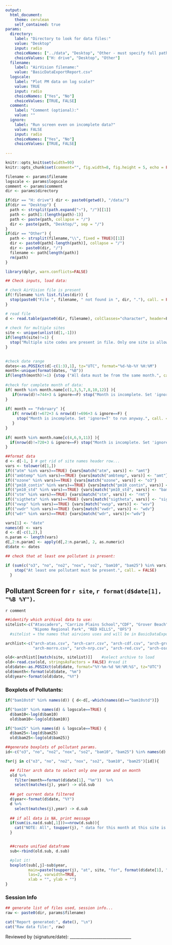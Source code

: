 ```yaml
---
output:
  html_document:
    theme: cerulean
    self_contained: true
params:
  directory:
    label: "Directory to look for data files:"
    value: "Desktop"
    input: radio
    choiceNames: ["../data", "Desktop", "Other - must specify full path in filename, below"]
    choiceValues: ["H: drive", "Desktop", "Other"]
  filename: 
    label: "AirVision filename:" 
    value: "BasicDataExportReport.csv"
  logscale:
    label: "Plot PM data on log scale?"
    value: TRUE
    input: radio
    choiceNames: ["Yes", "No"]
    choiceValues: [TRUE, FALSE]
  comment: 
    label: "Comment (optional):"
    value: ""
  ignore:
    label: "Run screen even on incomplete data?"
    value: FALSE
    input: radio
    choiceNames: ["Yes", "No"]
    choiceValues: [TRUE, FALSE]  
    
---
```


```r
knitr::opts_knit$set(width=90)
knitr::opts_chunk$set(comment="", fig.width=8, fig.height = 5, echo = FALSE, warning=FALSE, message=FALSE )

filename <- params$filename
logscale <- params$logscale
comment <- params$comment
dir <- params$directory

if(dir == "H: drive") dir <- paste0(getwd(), "/data/")
if(dir == "Desktop") {
  path <- strsplit(path.expand("~"), "/")[[1]]
  path <- path[1:(length(path)-1)]
  path <- paste(path, collapse = "/")
  dir <- paste(path, "Desktop/", sep = "/")
} 
if(dir == "Other") {
  path <- strsplit(filename,"\\", fixed = TRUE)[[1]]
  dir <- paste0(path[-length(path)], collapse = "/")
  dir <- paste0(dir, "/")
  filename <- path[length(path)]
  rm(path)
} 

```

```r
library(dplyr, warn.conflicts=FALSE)
```



```r
## Check inputs, load data:

# check AirVision file is present
if(!filename %in% list.files(dir)) {
  stop(paste0("File ", filename, " not found in ", dir, "."), call. = FALSE)
} 

# read file
d <- read.table(paste0(dir, filename), colClasses="character", header=F, sep=",")
  
# check for multiple sites
site <- unique(unlist(d[1,-1]))
if(length(site)!=1) {
  stop("Multiple site codes are present in file. Only one site is allowed.", call. = FALSE)
}

  
#check date range
dates<-as.POSIXct(d[-c(1:3),1], tz="UTC", format="%d-%b-%Y %H:%M")
month<-unique(format(dates, "%B"))
if(length(month)!=1) {stop ("All data must be from the same month.", call. = FALSE)}
  
#check for complete month of data:
if( month %in% month.name[c(1,3,5,7,8,10,12)] ){
   if(nrow(d)!=744+3 & ignore==F) stop("Month is incomplete. Set 'ignore=T' to run anyway.", call. = FALSE)
}
  
if( month == "February" ){
   if( nrow(d)!=672+3 & nrow(d)!=696+3 & ignore==F) {
     stop("Month is incomplete. Set 'ignore=T' to run anyway.", call. = FALSE)
   } 
}
  
if( month %in% month.name[c(4,6,9,11)] ){
  if(nrow(d)!=720+3 & ignore==F) stop("Month is incomplete. Set 'ignore=T' to run anyway.", call. = FALSE)
}

##format data
d <- d[-1, ] # get rid of site names header row...
vars <- tolower(d[1,])
if(("atm" %in% vars)==TRUE) {vars[match("atm", vars)] <- "amt"}
if(("ambtemp" %in% vars)==TRUE) {vars[match("ambtemp", vars)] <- "amt"}
if(("ozone" %in% vars)==TRUE) {vars[match("ozone", vars)] <- "o3"}
if(("pm10_contin" %in% vars)==TRUE) {vars[match("pm10_contin", vars)] <- "bam10"}
if(("pm10_std" %in% vars)==TRUE) {vars[match("pm10_std", vars)] <- "bam10std"}
if(("stm" %in% vars)==TRUE) {vars[match("stm", vars)] <- "rmt"}
if(("sigtheta" %in% vars)==TRUE) {vars[match("sigtheta", vars)] <- "sigt"}
if(("vwsp" %in% vars)==TRUE) {vars[match("vwsp", vars)] <- "wsv"}
if(("vwdr" %in% vars)==TRUE) {vars[match("vwdr", vars)] <- "wdv"}
if(("wdr" %in% vars)==TRUE) {vars[match("wdr", vars)]<-"wdv"}

vars[1] <- "date"
names(d) <- vars
d <- d[-c(1,2),]
n.param <- length(vars)
d[,2:n.param] <- apply(d[,2:n.param], 2, as.numeric)
d$date <- dates

## check that at least one pollutant is present:

if (sum(c("o3", "no", "no2", "nox", "so2", "bam10", "bam25") %in% vars)==0) {
    stop("At least one pollutant must be present.", call. = FALSE)
  }

```

## Pollutant Screen for `r site`, `r format(d$date[1], "%B %Y")`.

`r comment`

```r

##identify which archival data to use:
sitelist<-c("Atascadero", "Carrizo Plains School","CDF", "Grover Beach", "Mesa 2", "MORRO BAY", 
            "Nipomo Regional Park", "RED HILLS", "OFS")
  #sitelist = the names that airvions uses and will be in BasicDataExportReport

archlist<-c("arch-atas.csv", "arch-carr.csv", "arch-cdf.csv", "arch-grov.csv", "arch-mesa.csv",
            "arch-morro.csv", "arch-nrp.csv", "arch-red.csv", "arch-oso.csv")

old<-archlist[[match(site, sitelist)]]    #select archive to load
old<-read.csv(old, stringsAsFactors = FALSE) #read it
old$date<-as.POSIXct(old$date, format="%Y-%m-%d %H:%M:%S", tz="UTC")
old$month<-format(old$date, "%m")
old$year<-format(old$date, "%Y")

```

### Boxplots of Pollutants:
```r

if("bam10std" %in% names(d)) { d<-d[,-which(names(d)=="bam10std")]}

if("bam10" %in% names(d) & logscale==TRUE) {
  d$bam10<-log(d$bam10) 
  old$bam10<-log(old$bam10)}

if("bam25" %in% names(d) & logscale==TRUE) {
  d$bam25<-log(d$bam25) 
  old$bam25<-log(old$bam25)}

##generate boxplots of pollutant params.
id<-c("o3", "no", "no2", "nox", "so2", "bam10", "bam25") %in% names(d)

for(j in c("o3", "no", "no2", "nox", "so2", "bam10", "bam25")[id]){

  ## filter arch data to select only one param and on month
  old %>%                        
    filter(month==format(d$date[1], "%m"))  %>%
    select(matches(j), year) -> old.sub 
    
  ## get current data filtered
  d$year<-format(d$date, "%Y")
  d %>%
    select(matches(j),year) -> d.sub
  
  ## if all data is NA, print message
  if(sum(is.na(d.sub[,1]))==nrow(d.sub)){
    cat("NOTE: All", toupper(j), " data for this month at this site is either missing or invalid.")
  }


  ##create unified dataframe
  sub<-rbind(old.sub, d.sub)

  #plot it!
  boxplot(sub[,j]~sub$year, 
          main=paste(toupper(j), "at", site, "for", format(d$date[1], "%B")), 
          las=2, varwidth=TRUE,
          xlab = "", ylab = "")
}

```

### Session Info
```r
## generate list of files used, session info...
raw <- paste0(dir, params$filename)

cat("Report generated:", date(), "\n")
cat("Raw data file:", raw)
```

Reviewed by (signature/date): ______________________________
